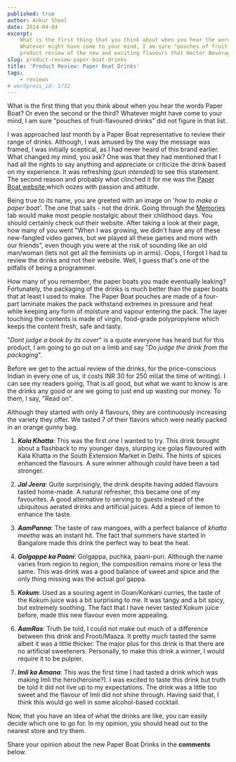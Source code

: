 ```yaml
---
published: true
author: Ankur Sheel
date: 2014-04-04
excerpt:
    What is the first thing that you think about when you hear the words Paper Boat? Or even the second or the third?
    Whatever might have come to your mind, I am sure "pouches of fruit-flavoured drinks" did not figure in that list. A
    product review of the new and exciting flavours that Hector Beverages have recently come out with.
slug: product-review-paper-boat-drinks
title: 'Product Review: Paper Boat Drinks'
tags:
    - reviews
# wordpress_id: 1732
---
```



What is the first thing that you think about when you hear the words Paper Boat? Or even the second or the third?
Whatever might have come to your mind, I am sure "pouches of fruit-flavoured drinks" did not figure in that list.

<Quote
    quote="It takes courage to be creative. Just as soon as you have a new idea, you are a minority of one"
    author="E. Paul"
/>

I was approached last month by a Paper Boat representative to review their range of drinks. Although, I was amused by
the way the message was framed, I was initially sceptical, as I had never heard of this brand earlier. What changed my
mind, you ask? One was that they had mentioned that I had all the rights to say anything and appreciate or criticize the
drink based on my experience. It was refreshing (_pun intended)_ to see this statement. The second reason and probably
what clinched it for me was the [Paper Boat website ](http://paperboatdrinks.com)which oozes with passion and attitude.

Being true to its name, you are greeted with an image on '_how to make a paper boat'._ The one that sails - not the
drink. Going through the [Memories ](http://paperboatdrinks.com/p/antakshari) tab would make most people nostalgic about
their childhood days. You should certainly check out their website. After taking a look at their page, how many of you
went "When I was growing, we didn't have any of these new-fangled video games, but we played all these games and more
with our friends", even though you were at the risk of sounding like an old man/woman (lets not get all the feminists up
in arms). Oops, I forgot I had to review the drinks and not their website. Well, I guess that's one of the pitfalls of
being a programmer.

How many of you remember, the paper boats you made eventually leaking? Fortunately, the packaging of the drinks is much
better than the paper boats that at least I used to make. The Paper Boat pouches are made of a four-part laminate makes
the pack withstand extremes in pressure and heat while keeping any form of moisture and vapour entering the pack. The
layer touching the contents is made of virgin, food-grade polypropylene which keeps the content fresh, safe and tasty.

"_Dont judge a book by its cover_" is a quote everyone has heard but for this product, I am going to go out on a limb
and say "_Do judge the drink from the packaging_".

Before we get to the actual review of the drinks, for the price-conscious Indian in every one of us, it costs INR 30 for
250 ml(at the time of writing). I can see my readers going, That is all good, but what we want to know is are the drinks
any good or are we going to just end up wasting our money. To them, I say, "Read on".

Although they started with only 4 flavours, they are continuously increasing the variety they offer. We tasted 7 of
their flavors which were neatly packed in an orange gunny bag.

1. **_Kala Khatta_**: This was the first one I wanted to try. This drink brought about a flashback to my younger days,
   slurping ice golas flavoured with Kala Khatta in the South Extension Market in Delhi. The hints of spices enhanced
   the flavours. A sure winner although could have been a tad stronger.

2. **_Jal Jeera_**: Quite surprisingly, the drink despite having added flavours tasted home-made. A natural refresher,
   this became one of my favourites. A good alternative to serving to guests instead of the ubiquitous aerated drinks
   and artificial juices. Add a piece of lemon to enhance the taste.

3. **_AamPanna_**: The taste of raw mangoes, with a perfect balance of _khatta meetha_ was an instant hit. The fact that
   summers have started in Bangalore made this drink the perfect way to beat the heat.

4. **_Golgappe ka Paani_**: Golgappa, puchka, paani-puri. Although the name varies from region to region, the
   composition remains more or less the same. This was drink was a good balance of sweet and spice and the only thing
   missing was the actual gol gappa.

5. **_Kokum_**: Used as a souring agent in Goan/Konkani curries, the taste of the Kokum juice was a bit surprising to
   me. It was tangy and a bit spicy, but extremely soothing. The fact that I have never tasted Kokum juice before, made
   this new flavour even more appealing.

6. **_AamRas_**: Truth be told, I could not make out much of a difference between this drink and Frooti/Maaza. It pretty
   much tasted the same albeit it was a little thicker. The major plus for this drink is that there are no artificial
   sweeteners. Personally, to make this drink a winner, I would require it to be pulpier.

7. **_Imli ka Amana_**: This was the first time I had tasted a drink which was making Imli the hero(heroine?). I was
   excited to taste this drink but truth be told it did not live up to my expectations. The drink was a little too sweet
   and the flavour of Imli did not shine through. Having said that, I think this would go well in some alcohol-based
   cocktail.

Now, that you have an idea of what the drinks are like, you can easily decide which one to go for. In my opinion, you
should head out to the nearest store and try them.

Share your opinion about the new Paper Boat Drinks in the **comments** below.
